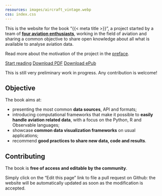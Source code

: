 ```yaml
---
resources: images/aircraft_vintage.webp
css: index.css
---
```


This is the website for the book "{{< meta title >}}", a project started by a team of [**four aviation enthusiasts**](91-authors.qmd), working in the field of aviation and sharing a common objective to share open knowledge about all what is available to analyse aviation data.

Read more about the motivation of the project in the [preface](01-preface.qmd).

::: {.download-buttons}
[<i class="bi bi-arrow-right-circle"></i> Start reading](11-aviation101.qmd){#btn-action-primary .btn-action .btn .btn-success .btn-lg role="button"}
[<i class="bi bi-filetype-pdf"></i> Download PDF](){.btn-pdf .btn-action .btn .btn-info .btn-lg role="button"}
[<i class="bi bi-file-earmark-text"></i> Download ePub](){#btn-guide .btn-action .btn .btn-info .btn-lg role="button"}
:::

::: {.callout-warning}
This is still very preliminary work in progress. Any contribution is welcome!
:::

## Objective {-}

The book aims at:

- presenting the most common **data sources**, API and formats;
- introducing computational frameworks that make it possible to **easily handle aviation related data**, with a focus on the Python, R and Observable languages;
- showcase **common data visualization frameworks** on usual applications;
- recommend **good practices to share new data, code and results**.

## Contributing {-}

The book is **free of access and editable by the community**.

Simply click on the "Edit this page" link to file a pull request on Github: the website will be automatically updated as soon as the modification is accepted.
